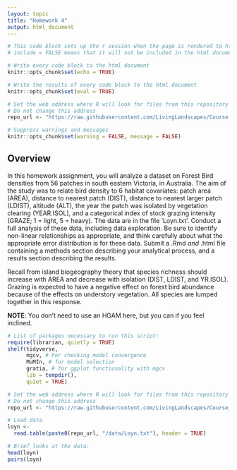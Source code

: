 ```yaml
---
layout: topic
title: "Homework 4"
output: html_document
---
```


```r

# This code block sets up the r session when the page is rendered to html
# include = FALSE means that it will not be included in the html document

# Write every code block to the html document 
knitr::opts_chunk$set(echo = TRUE)

# Write the results of every code block to the html document 
knitr::opts_chunk$set(eval = TRUE)

# Set the web address where R will look for files from this repository
# Do not change this address
repo_url <- "https://raw.githubusercontent.com/LivingLandscapes/Course_EcologicalModeling/master/"

# Suppress warnings and messages
knitr::opts_chunk$set(warning = FALSE, message = FALSE) 

```

## Overview

In this homework assignment, you will analyze a dataset on Forest Bird densities from 56 patches in south eastern Victoria, in Australia. The aim of the study was to relate bird density to 6 habitat covariates: patch area (AREA), distance to nearest patch (DIST), distance to nearest larger patch (LDIST), altitude (ALT), the year the patch was isolated by vegetation clearing (YEAR.ISOL), and a categorical index of stock grazing intensity (GRAZE; 1 = light, 5 = heavy). The data are in the file 'Loyn.txt'. Conduct a full analysis of these data, including data exploration. Be sure to identify non-linear relationships as appropriate, and think carefully about what the appropriate error distribution is for these data. Submit a .Rmd *and* .html file containing a methods section describing your analytical process, and a results section describing the results.

Recall from island biogeography theory that species richness should increase
with AREA and decrease with isolation (DIST, LDIST, and YR.ISOL). Grazing is expected to have a negative effect on forest bird abundance because of the effects on understory vegetation. All species are lumped together in this response.

**NOTE**: You don't need to use an HGAM here, but you can if you feel inclined.


```r

# List of packages necessary to run this script:
require(librarian, quietly = TRUE)
shelf(tidyverse, 
      mgcv, # For checking model convergence
      MuMIn, # for model selection
      gratia, # for ggplot functionality with mgcv
      lib = tempdir(),
      quiet = TRUE)

# Set the web address where R will look for files from this repository
# Do not change this address
repo_url <- "https://raw.githubusercontent.com/LivingLandscapes/Course_EcologicalModeling/master/"

# Load data
loyn <- 
  read.table(paste0(repo_url, "/data/Loyn.txt"), header = TRUE)

# Brief looks at the data:
head(loyn)
pairs(loyn)

```

